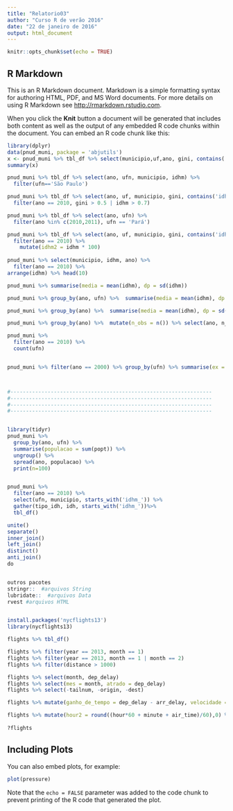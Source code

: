 ```yaml
---
title: "Relatorio03"
author: "Curso R de verão 2016"
date: "22 de janeiro de 2016"
output: html_document
---
```


```r
knitr::opts_chunk$set(echo = TRUE)
```

## R Markdown

This is an R Markdown document. Markdown is a simple formatting syntax for authoring HTML, PDF, and MS Word documents. For more details on using R Markdown see <http://rmarkdown.rstudio.com>.

When you click the **Knit** button a document will be generated that includes both content as well as the output of any embedded R code chunks within the document. You can embed an R code chunk like this:

```r
library(dplyr)
data(pnud_muni, package = 'abjutils')
x <- pnud_muni %>% tbl_df %>% select(municipio,uf,ano, gini, contains('idhm'))
summary(x)

pnud_muni %>% tbl_df %>% select(ano, ufn, municipio, idhm) %>% 
  filter(ufn=='São Paulo')

pnud_muni %>% tbl_df %>% select(ano, uf, municipio, gini, contains('idh')) %>% 
  filter(ano == 2010, gini > 0.5 | idhm > 0.7)

pnud_muni %>% tbl_df %>% select(ano, ufn) %>% 
  filter(ano %in% c(2010,2011), ufn == 'Pará')

pnud_muni %>% tbl_df %>% select(ano, uf, municipio, gini, contains('idh')) %>% 
  filter(ano == 2010) %>% 
    mutate(idhm2 = idhm * 100)
           
pnud_muni %>% select(municipio, idhm, ano) %>% 
  filter(ano == 2010) %>% 
arrange(idhm) %>% head(10)

pnud_muni %>% summarise(media = mean(idhm), dp = sd(idhm))

pnud_muni %>% group_by(ano, ufn) %>%  summarise(media = mean(idhm), dp = sd(idhm)) %>% mutate(dp = ifelse(is.nan(dp),0,dp))

pnud_muni %>% group_by(ano) %>%  summarise(media = mean(idhm), dp = sd(idhm), n_obs = n(), n_distinct(ufn)) 

pnud_muni %>% group_by(ano) %>%  mutate(n_obs = n()) %>% select(ano, n_obs)

pnud_muni %>%
  filter(ano == 2010) %>% 
  count(ufn)


pnud_muni %>% filter(ano == 2000) %>% group_by(ufn) %>% summarise(ex = sum(espvida*popt)/sum(popt)) %>%  select(ufn,ex) %>% arrange(desc(ex)) %>% print(n=100)



#-----------------------------------------------------------------
#-----------------------------------------------------------------
#-----------------------------------------------------------------
#-----------------------------------------------------------------


library(tidyr)
pnud_muni %>%
  group_by(ano, ufn) %>%
  summarise(populacao = sum(popt)) %>%
  ungroup() %>%
  spread(ano, populacao) %>% 
  print(n=100)


pnud_muni %>%
  filter(ano == 2010) %>%
  select(ufn, municipio, starts_with('idhm_')) %>%
  gather(tipo_idh, idh, starts_with('idhm_'))%>% 
  tbl_df()

unite()
separate()
inner_join()
left_join()
distinct()
anti_join()
do


outros pacotes
stringr::  #arquivos String
lubridate::  #arquivos Data
rvest #arquivos HTML


install.packages('nycflights13')
library(nycflights13)

flights %>% tbl_df()

flights %>% filter(year == 2013, month == 1)
flights %>% filter(year == 2013, month == 1 | month == 2)
flights %>% filter(distance > 1000)

flights %>% select(month, dep_delay)
flights %>% select(mes = month, atrado = dep_delay)
flights %>% select(-tailnum, -origin, -dest)

flights %>% mutate(ganho_de_tempo = dep_delay - arr_delay, velocidade = (distance/air_time)*60) %>% select(ganho_de_tempo, velocidade)

flights %>% mutate(hour2 = round((hour*60 + minute + air_time)/60),0) %>% select(hour2)
  
?flights

```

## Including Plots

You can also embed plots, for example:

```r
plot(pressure)
```

Note that the `echo = FALSE` parameter was added to the code chunk to prevent printing of the R code that generated the plot.
